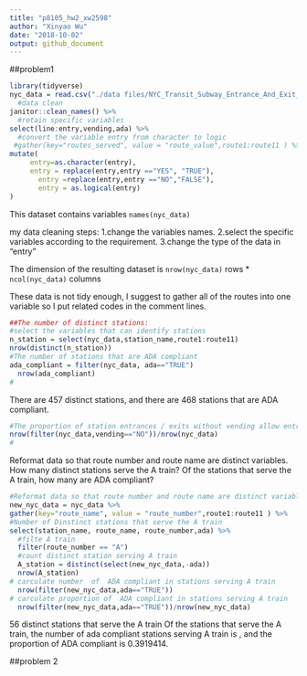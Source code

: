 ```yaml
---
title: "p8105_hw2_xw2598"
author: "Xinyao Wu"
date: "2018-10-02"
output: github_document
---
```

##problem1

```r
library(tidyverse)
nyc_data = read.csv("./data files/NYC_Transit_Subway_Entrance_And_Exit_Data.csv")%>% 
  #data clean
janitor::clean_names() %>% 
  #retain specific variables 
select(line:entry,vending,ada) %>% 
  #convert the variable entry from character to logic
 #gather(key="routes_served", value = "route_value",route1:route11 ) %>% 
mutate(
     entry=as.character(entry),
     entry = replace(entry,entry =="YES", "TRUE"),
       entry =replace(entry,entry =="NO","FALSE"),
       entry = as.logical(entry)
)
```

This dataset contains variables `names(nyc_data) `

my data cleaning steps: 1.change the variables names. 2.select the specific variables according to the requirement. 3.change the type of the data in "entry"

The dimension of the resulting dataset is `nrow(nyc_data)` rows * `ncol(nyc_data)` columns

These data is not tidy enough, I suggest to gather all of the routes into one variable so I put related codes in the comment lines.

```r
##The number of distinct stations:
#select the variables that can identify stations
n_station = select(nyc_data,station_name,route1:route11)
nrow(distinct(n_station))
#The number of stations that are ADA compliant
ada_compliant = filter(nyc_data, ada=="TRUE") 
  nrow(ada_compliant)
#

```
There are 457 distinct stations, and there are 468 stations that are ADA compliant.


```r
#The proportion of station entrances / exits without vending allow entrance
nrow(filter(nyc_data,vending=="NO"))/nrow(nyc_data)
#
```

Reformat data so that route number and route name are distinct variables. How many distinct stations serve the A train? Of the stations that serve the A train, how many are ADA compliant?
```r
#Reformat data so that route number and route name are distinct variables
new_nyc_data = nyc_data %>% 
gather(key="route_name", value = "route_number",route1:route11 ) %>% 
#Number of Dinstinct stations that serve the A train
select(station_name, route_name, route_number,ada) %>% 
  #filte A train
  filter(route_number == "A") 
  #count distinct station serving A train
  A_station = distinct(select(new_nyc_data,-ada)) 
  nrow(A_station)
# carculate number  of  ADA compliant in stations serving A train
  nrow(filter(new_nyc_data,ada=="TRUE"))
# carculate proportion of  ADA compliant in stations serving A train
  nrow(filter(new_nyc_data,ada=="TRUE"))/nrow(new_nyc_data)
```
56 distinct stations that serve the A train
Of the stations that serve the A train, the number of ada compliant stations serving A train is , and the proportion of ADA compliant is 0.3919414.

##problem 2




